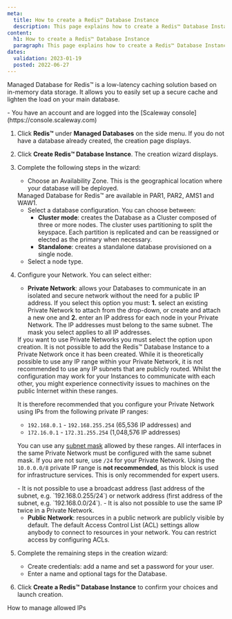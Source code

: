 ```yaml
---
meta:
  title: How to create a Redis™ Database Instance
  description: This page explains how to create a Redis™ Database Instance
content:
  h1: How to create a Redis™ Database Instance 
  paragraph: This page explains how to create a Redis™ Database Instance
dates:
  validation: 2023-01-19
  posted: 2022-06-27
---
```


Managed Database for Redis™ is a low-latency caching solution based on in-memory data storage. It allows you to easily set up a secure cache and lighten the load on your main database. 

<Message type="requirement">
  - You have an account and are logged into the [Scaleway console](https://console.scaleway.com)
</Message>

1. Click **Redis™** under **Managed Databases** on the side menu. If you do not have a database already created, the creation page displays.
2. Click **Create Redis™ Database Instance**. The creation wizard displays.
3. Complete the following steps in the wizard:
    - Choose an Availability Zone. This is the geographical location where your database will be deployed.

    <Message type="note">
      Managed Database for Redis™ are available in PAR1, PAR2, AMS1 and WAW1.
    </Message>

    - Select a database configuration. You can choose between:
        - **Cluster mode**: creates the Database as a Cluster composed of three or more nodes. The cluster uses partitioning to split the keyspace. Each partition is replicated and can be reassigned or elected as the primary when necessary.
        - **Standalone**: creates a standalone database provisioned on a single node.
    - Select a node type.
4. Configure your Network. You can select either:
    - **Private Network**: allows your Databases to communicate in an isolated and secure network without the need for a public IP address. If you select this option you must: **1.** select an existing Private Network to attach from the drop-down, or create and attach a new one and **2.** enter an IP address for each node in your Private Network. The IP addresses must belong to the same subnet. The mask you select applies to all IP addresses.

    <Message type="important">
      If you want to use Private Networks you must select the option upon creation. It is not possible to add the Redis™ Database Instance to a Private Network once it has been created.
    </Message>

    <Message type="note">
      While it is theoretically possible to use any IP range within your Private Network, it is not recommended to use any IP subnets that are publicly routed. Whilst the configuration may work for your Instances to communicate with each other, you might experience connectivity issues to machines on the public Internet within these ranges. 

      It is therefore recommended that you configure your Private Network using IPs from the following private IP ranges: 
      - `192.168.0.1` - `192.168.255.254` (65,536 IP addresses) and
      - `172.16.0.1` - `172.31.255.254` (1,048,576 IP addresses)   

      You can use any [subnet mask](https://en.wikipedia.org/wiki/Subnetwork) allowed by these ranges. All interfaces in the same Private Network must be configured with the same subnet mask. If you are not sure, use `/24` for your Private Network. 
      Using the `10.0.0.0/8` private IP range is **not recommended**, as this block is used for infrastructure services. This is only recommended for expert users. 

      <Message type="important">
      - It is not possible to use a broadcast address (last address of the subnet, e.g. `192.168.0.255/24`) or network address (first address of the subnet, e.g. `192.168.0.0/24`).
      - It is also not possible to use the same IP twice in a Private Network.
      </Message>
    </Message>

    - **Public Network**: resources in a public network are publicly visible by default. The default Access Control List (ACL) settings allow anybody to connect to resources in your network. You can restrict access by configuring ACLs.
5. Complete the remaining steps in the creation wizard:
    - Create credentials: add a name and set a password for your user.
    - Enter a name and optional tags for the Database.
6. Click **Create a Redis™ Database Instance** to confirm your choices and launch creation.

<Navigation title="See Also">
  <NextButton to="/managed-databases/redis/how-to/manage-allowed-ip-addresses-redis">How to manage allowed IPs</NextButton>
</Navigation>
